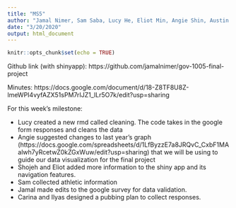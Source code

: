 ```yaml
---
title: "MS5"
author: "Jamal Nimer, Sam Saba, Lucy He, Eliot Min, Angie Shin, Austin Li, Shojeh Liu, Carina Peng, Ilyas Mardin"
date: "3/20/2020"
output: html_document
---
```


```r
knitr::opts_chunk$set(echo = TRUE)
```

Github link (with shinyapp): https://github.com/jamalnimer/gov-1005-final-project

Minutes: https://docs.google.com/document/d/18-Z8TF8U8Z-lmeWPI4vyfAZX51sPM7rIJZ1_lLr5O7k/edit?usp=sharing

For this week's milestone:

- Lucy created a new rmd called cleaning. The code takes in the google form responses and cleans the data
- Angie suggested changes to last year's graph (https://docs.google.com/spreadsheets/d/1LfByzzE7a8JRQvC_CxbF1MAalwh7yRcetwZ0kZGxWuw/edit?usp=sharing) that we will be using to guide our data visualization for the final project
- Shojeh and Eliot added more information to the shiny app and its navigation features.
- Sam collected athletic information 
- Jamal made edits to the google survey for data validation.
- Carina and Ilyas designed a pubbing plan to collect responses.
